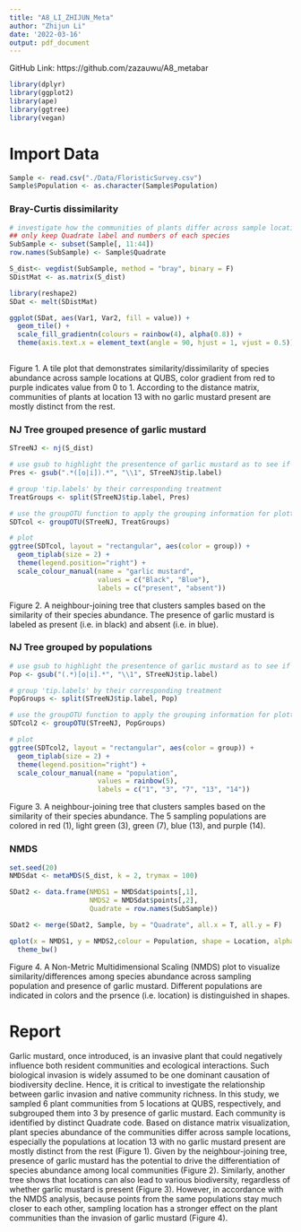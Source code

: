 ```yaml
---
title: "A8_LI_ZHIJUN_Meta"
author: "Zhijun Li"
date: '2022-03-16'
output: pdf_document
---
```

GitHub Link: https://github.com/zazauwu/A8_metabar

```r
library(dplyr)
library(ggplot2)
library(ape)
library(ggtree)
library(vegan)
```

# Import Data
```r
Sample <- read.csv("./Data/FloristicSurvey.csv")
Sample$Population <- as.character(Sample$Population)
```


### Bray-Curtis dissimilarity
```r
# investigate how the communities of plants differ across sample locations
## only keep Quadrate label and numbers of each species
SubSample <- subset(Sample[, 11:44])
row.names(SubSample) <- Sample$Quadrate
```

```r
S_dist<- vegdist(SubSample, method = "bray", binary = F)
SDistMat <- as.matrix(S_dist)

library(reshape2)
SDat <- melt(SDistMat)

ggplot(SDat, aes(Var1, Var2, fill = value)) +
  geom_tile() + 
  scale_fill_gradientn(colours = rainbow(4), alpha(0.8)) +
  theme(axis.text.x = element_text(angle = 90, hjust = 1, vjust = 0.5))
  
```
Figure 1. A tile plot that demonstrates similarity/dissimilarity of species abundance across sample locations at QUBS, color gradient from red to purple indicates value from 0 to 1. According to the distance matrix, communities of plants at location 13 with no garlic mustard present are mostly distinct from the rest.


### NJ Tree grouped presence of garlic mustard
```r
STreeNJ <- nj(S_dist)

# use gsub to highlight the presentence of garlic mustard as to see if it affects the species abundance.
Pres <- gsub(".*([o|i]).*", "\\1", STreeNJ$tip.label)

# group 'tip.labels' by their corresponding treatment
TreatGroups <- split(STreeNJ$tip.label, Pres)

# use the groupOTU function to apply the grouping information for plotting
SDTcol <- groupOTU(STreeNJ, TreatGroups)

# plot
ggtree(SDTcol, layout = "rectangular", aes(color = group)) + 
  geom_tiplab(size = 2) +
  theme(legend.position="right") +
  scale_colour_manual(name = "garlic mustard", 
                      values = c("Black", "Blue"), 
                      labels = c("present", "absent"))
```
Figure 2. A neighbour-joining tree that clusters samples based on the similarity of their species abundance. The presence of garlic mustard is labeled as present (i.e. in black) and absent (i.e. in blue).


### NJ Tree grouped by populations
```r
# use gsub to highlight the presentence of garlic mustard as to see if it affects the species abundance.
Pop <- gsub("(.*)[o|i].*", "\\1", STreeNJ$tip.label)

# group 'tip.labels' by their corresponding treatment
PopGroups <- split(STreeNJ$tip.label, Pop)

# use the groupOTU function to apply the grouping information for plotting
SDTcol2 <- groupOTU(STreeNJ, PopGroups)

# plot
ggtree(SDTcol2, layout = "rectangular", aes(color = group)) + 
  geom_tiplab(size = 2) +
  theme(legend.position="right") +
  scale_colour_manual(name = "population", 
                      values = rainbow(5), 
                      labels = c("1", "3", "7", "13", "14"))
```
Figure 3. A neighbour-joining tree that clusters samples based on the similarity of their species abundance. The 5 sampling populations are colored in red (1), light green (3), green (7), blue (13), and purple (14).


### NMDS
```r
set.seed(20)
NMDSdat <- metaMDS(S_dist, k = 2, trymax = 100)
```
```r
SDat2 <- data.frame(NMDS1 = NMDSdat$points[,1],
                    NMDS2 = NMDSdat$points[,2],
                    Quadrate = row.names(SubSample))

SDat2 <- merge(SDat2, Sample, by = "Quadrate", all.x = T, all.y = F)

qplot(x = NMDS1, y = NMDS2,colour = Population, shape = Location, alpha = I(0.6), data = SDat2) + 
  theme_bw()
```
Figure 4. A Non-Metric Multidimensional Scaling (NMDS) plot to visualize similarity/differences among species abundance across sampling population and presence of garlic mustard. Different populations are indicated in colors and the prsence (i.e. location) is distinguished in shapes.


# Report
Garlic mustard, once introduced, is an invasive plant that could negatively influence both resident communities and ecological interactions. Such biological invasion is widely assumed to be one dominant causation of biodiversity decline. Hence, it is critical to investigate the relationship between garlic invasion and native community richness. In this study, we sampled 6 plant communities from 5 locations at QUBS, respectively, and subgrouped them into 3 by presence of garlic mustard. Each community is identified by distinct Quadrate code. Based on distance matrix visualization, plant species abundance of the communities differ across sample locations, especially the populations at location 13 with no garlic mustard present are mostly distinct from the rest (Figure 1). Given by the neighbour-joining tree, presence of garlic mustard has the potential to drive the differentiation of species abundance among local communities (Figure 2). Similarly, another tree shows that locations can also lead to various biodiversity, regardless of whether garlic mustard is present (Figure 3). However, in accordance with the NMDS analysis, because points from the same populations stay much closer to each other, sampling location has a stronger effect on the plant communities than the invasion of garlic mustard (Figure 4).



